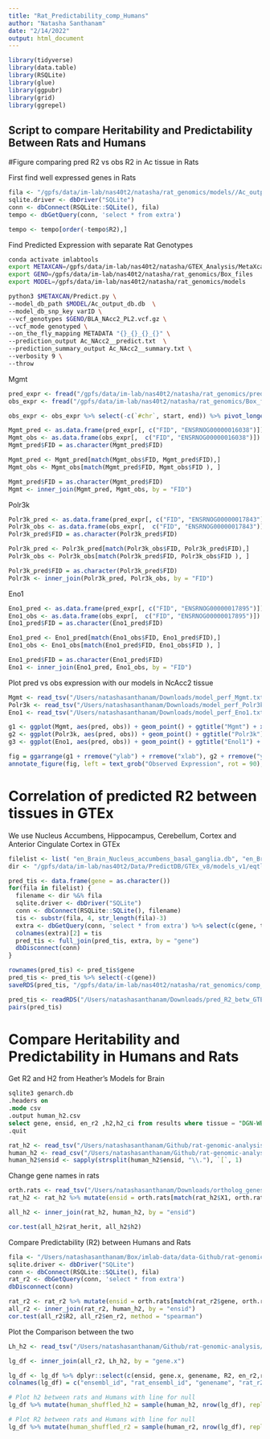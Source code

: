 ```yaml
---
title: "Rat_Predictability_comp_Humans"
author: "Natasha Santhanam"
date: "2/14/2022"
output: html_document
---
```


```r
library(tidyverse)
library(data.table)
library(RSQLite)
library(glue)
library(ggpubr)
library(grid)
library(ggrepel)
```


## Script to compare Heritability and Predictability Between Rats and Humans


#Figure comparing pred R2 vs obs R2 in Ac tissue in Rats

First find well expressed genes in Rats
```r
fila <- "/gpfs/data/im-lab/nas40t2/natasha/rat_genomics/models//Ac_output_db.db"
sqlite.driver <- dbDriver("SQLite")
conn <- dbConnect(RSQLite::SQLite(), fila)
tempo <- dbGetQuery(conn, 'select * from extra')

tempo <- tempo[order(-tempo$R2),]    
```

Find Predicted Expression with separate Rat Genotypes

```bash
conda activate imlabtools 
export METAXCAN=/gpfs/data/im-lab/nas40t2/natasha/GTEX_Analysis/MetaXcan/software
export GENO=/gpfs/data/im-lab/nas40t2/natasha/rat_genomics/Box_files
export MODEL=/gpfs/data/im-lab/nas40t2/natasha/rat_genomics/models

python3 $METAXCAN/Predict.py \
--model_db_path $MODEL/Ac_output_db.db  \
--model_db_snp_key varID \
--vcf_genotypes $GENO/BLA_NAcc2_PL2.vcf.gz \
--vcf_mode genotyped \
--on_the_fly_mapping METADATA "{}_{}_{}_{}" \
--prediction_output Ac_NAcc2__predict.txt  \
--prediction_summary_output Ac_NAcc2__summary.txt \
--verbosity 9 \
--throw
```

Mgmt
```r
pred_expr <- fread("/gpfs/data/im-lab/nas40t2/natasha/rat_genomics/prediXcan/Ac_NAcc2__predict.txt")
obs_expr <- fread("/gpfs/data/im-lab/nas40t2/natasha/rat_genomics/Box_files/NAcc2.expr.iqn.bed.gz")

obs_expr <- obs_expr %>% select(-c(`#chr`, start, end)) %>% pivot_longer(!gene_id, names_to = "FID", values_to = "count") %>% pivot_wider(names_from = gene_id, values_from = count)

Mgmt_pred <- as.data.frame(pred_expr[, c("FID", "ENSRNOG00000016038")])
Mgmt_obs <- as.data.frame(obs_expr[,  c("FID", "ENSRNOG00000016038")]) 
Mgmt_pred$FID = as.character(Mgmt_pred$FID)

Mgmt_pred <- Mgmt_pred[match(Mgmt_obs$FID, Mgmt_pred$FID),]
Mgmt_obs <- Mgmt_obs[match(Mgmt_pred$FID, Mgmt_obs$FID ), ]

Mgmt_pred$FID = as.character(Mgmt_pred$FID)
Mgmt <- inner_join(Mgmt_pred, Mgmt_obs, by = "FID")
```

Polr3k 
```r
Polr3k_pred <- as.data.frame(pred_expr[, c("FID", "ENSRNOG00000017843")])
Polr3k_obs <- as.data.frame(obs_expr[,  c("FID", "ENSRNOG00000017843")]) 
Polr3k_pred$FID = as.character(Polr3k_pred$FID)

Polr3k_pred <- Polr3k_pred[match(Polr3k_obs$FID, Polr3k_pred$FID),]
Polr3k_obs <- Polr3k_obs[match(Polr3k_pred$FID, Polr3k_obs$FID ), ]

Polr3k_pred$FID = as.character(Polr3k_pred$FID)
Polr3k <- inner_join(Polr3k_pred, Polr3k_obs, by = "FID")
```

Eno1

```r
Eno1_pred <- as.data.frame(pred_expr[, c("FID", "ENSRNOG00000017895")])
Eno1_obs <- as.data.frame(obs_expr[,  c("FID", "ENSRNOG00000017895")]) 
Eno1_pred$FID = as.character(Eno1_pred$FID)

Eno1_pred <- Eno1_pred[match(Eno1_obs$FID, Eno1_pred$FID),]
Eno1_obs <- Eno1_obs[match(Eno1_pred$FID, Eno1_obs$FID ), ]

Eno1_pred$FID = as.character(Eno1_pred$FID)
Eno1 <- inner_join(Eno1_pred, Eno1_obs, by = "FID")
```

Plot pred vs obs expression with our models in NcAcc2 tissue
```r
Mgmt <- read_tsv("/Users/natashasanthanam/Downloads/model_perf_Mgmt.txt")
Polr3k <- read_tsv("/Users/natashasanthanam/Downloads/model_perf_Polr3k.txt")
Eno1 <- read_tsv("/Users/natashasanthanam/Downloads/model_perf_Eno1.txt")

g1 <- ggplot(Mgmt, aes(pred, obs)) + geom_point() + ggtitle("Mgmt") + xlim(c(-2.5, 2.5)) + annotate("text", x = -1.5, y = 2, label = "r2 =  0.724", size = 3)
g2 <- ggplot(Polr3k, aes(pred, obs)) + geom_point() + ggtitle("Polr3k") + xlim(c(-2.5, 2.5)) + annotate("text", x = -1.5, y = 2, label = "r2 =  0.796", size = 3)
g3 <- ggplot(Eno1, aes(pred, obs)) + geom_point() + ggtitle("Enol1") + xlim(c(-2.5, 2.5)) + annotate("text", x = -1.5, y = 2, label = "r2 =  0.780", size = 3)

fig = ggarrange(g1 + rremove("ylab") + rremove("xlab"), g2 + rremove("ylab") + rremove("xlab"), g3+ rremove("ylab") + rremove("xlab"), ncol = 3) 
annotate_figure(fig, left = text_grob("Observed Expression", rot = 90), bottom = textGrob("Predicted Expression"))
```


# Correlation of predicted R2 between tissues in GTEx

We use Nucleus Accumbens, Hippocampus, Cerebellum, Cortex and Anterior Cingulate Cortex in GTEx
```r
filelist <- list( "en_Brain_Nucleus_accumbens_basal_ganglia.db", "en_Brain_Hippocampus.db", "en_Brain_Cerebellum.db", "en_Brain_Cortex.db", "en_Brain_Anterior_cingulate_cortex_BA24.db")
dir <- "/gpfs/data/im-lab/nas40t2/Data/PredictDB/GTEx_v8/models_v1/eqtl/elastic_net_models/"

pred_tis <- data.frame(gene = as.character())
for(fila in filelist) {
  filename <- dir %&% fila
  sqlite.driver <- dbDriver("SQLite")
  conn <- dbConnect(RSQLite::SQLite(), filename)
  tis <- substr(fila, 4, str_length(fila)-3)
  extra <- dbGetQuery(conn, 'select * from extra') %>% select(c(gene, test_R2_avg)) 
  colnames(extra)[2] = tis
  pred_tis <- full_join(pred_tis, extra, by = "gene") 
  dbDisconnect(conn)
}

rownames(pred_tis) <- pred_tis$gene
pred_tis <- pred_tis %>% select(-c(gene))
saveRDS(pred_tis, "/gpfs/data/im-lab/nas40t2/natasha/rat_genomics/comp_to_GTEx/pred_R2_betw_GTEx_brain_tissues.RDS")
```

```r
pred_tis <- readRDS("/Users/natashasanthanam/Downloads/pred_R2_betw_GTEx_brain_tissues.RDS")
pairs(pred_tis)
```
# Compare Heritability and Predictability in Humans and Rats

Get R2 and H2 from Heather's Models for Brain 
```sql
sqlite3 genarch.db
.headers on
.mode csv
.output human_h2.csv
select gene, ensid, en_r2 ,h2,h2_ci from results where tissue = "DGN-WB";
.quit
```

```r
rat_h2 <- read_tsv("/Users/natashasanthanam/Github/rat-genomic-analysis/data/Ac_PVE_estimates.txt", col_names = FALSE) %>% dplyr::rename(rat_herit = X2)
human_h2 <- read_csv("/Users/natashasanthanam/Github/rat-genomic-analysis/data/human_h2.csv")
human_h2$ensid <- sapply(strsplit(human_h2$ensid, "\\."), `[`, 1)
```

Change gene names in rats
```r
orth.rats <- read_tsv("/Users/natashasanthanam/Downloads/ortholog_genes_rats_humans.tsv")
rat_h2 <- rat_h2 %>% mutate(ensid = orth.rats[match(rat_h2$X1, orth.rats$rnorvegicus_homolog_ensembl_gene), 1]$ensembl_gene_id)

all_h2 <- inner_join(rat_h2, human_h2, by = "ensid")

cor.test(all_h2$rat_herit, all_h2$h2)
```


Compare Predictability (R2) between Humans and Rats
```r
fila <- "/Users/natashasanthanam/Box/imlab-data/data-Github/rat-genomic-analysis/sql/Lh_output_db.db"
sqlite.driver <- dbDriver("SQLite")
conn <- dbConnect(RSQLite::SQLite(), fila)
rat_r2 <- dbGetQuery(conn, 'select * from extra')
dbDisconnect(conn)

rat_r2 <- rat_r2 %>% mutate(ensid = orth.rats[match(rat_r2$gene, orth.rats$rnorvegicus_homolog_ensembl_gene), 1]$ensembl_gene_id)
all_r2 <- inner_join(rat_r2, human_h2, by = "ensid")
cor.test(all_r2$R2, all_r2$en_r2, method = "spearman")
```

Plot the Comparison between the two 
```r
Lh_h2 <- read_tsv("/Users/natashasanthanam/Github/rat-genomic-analysis/data/Lh_PVE_estimates.txt", col_names = FALSE) %>% dplyr::rename(rat_h2 = X2) %>% dplyr::rename(gene.x = X1) %>% mutate(rat_ci = paste(round(Lh_h2$X3, digits = 5), round(Lh_h2$X4, digits = 5), sep = "-")) %>% dplyr::select(c(gene.x, rat_h2, rat_ci))

lg_df <- inner_join(all_r2, Lh_h2, by = "gene.x")

lg_df <- lg_df %>% dplyr::select(c(ensid, gene.x, genename, R2, en_r2,rat_h2,h2,  rat_ci, h2_ci))
colnames(lg_df) = c("ensembl_id", "rat_ensembl_id", "genename", "rat_r2", "human_r2", "rat_h2", "human_h2", "rat_h2_ci", "human_h2_ci")

# Plot h2 between rats and Humans with line for null 
lg_df %>% mutate(human_shuffled_h2 = sample(human_h2, nrow(lg_df), replace=F)) %>% ggplot(aes(rat_h2, human_h2)) + geom_smooth(col = "darkgreen") + geom_smooth(aes(rat_h2, human_shuffled_h2),col="dark gray")+theme_bw()+ xlab("Rat Heritability") + ylab("Human Heritability")

# Plot R2 between rats and Humans with line for null 
lg_df %>% mutate(human_shuffled_r2 = sample(human_r2, nrow(lg_df), replace=F)) %>% ggplot(aes(rat_r2, human_r2)) + geom_smooth() + geom_smooth(aes(rat_r2, human_shuffled_r2),col="dark gray")+theme_bw()+ xlab("Rat Predictability") + ylab("Human Predictability")
```

